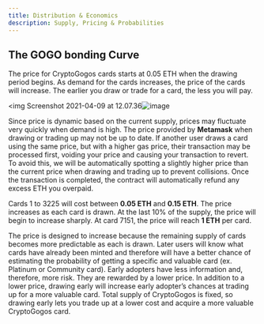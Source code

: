 ```yaml
---
title: Distribution & Economics
description: Supply, Pricing & Probabilities
---
```

## **The GOGO bonding Curve**

The price for CryptoGogos cards starts at 0.05 ETH when the drawing period begins. As demand for the cards increases, the price of the cards will increase. The earlier you draw or trade for a card, the less you will pay.

<img
Screenshot 2021-04-09 at 12.07.36![image](https://user-images.githubusercontent.com/78494380/114165345-a32a4800-992c-11eb-9784-befa6150ffb3.png)
<br/>

Since price is dynamic based on the current supply, prices may fluctuate very quickly when demand is high. The price provided by **Metamask** when drawing or trading up may not be up to date. If another user draws a card using the same price, but with a higher gas price, their transaction may be processed first, voiding your price and causing your transaction to revert. To avoid this, we will be automatically spotting a slightly higher price than the current price when drawing and trading up to prevent collisions. Once the transaction is completed, the contract will automatically refund any excess ETH you overpaid.

Cards 1 to 3225 will cost between **0.05 ETH** and **0.15 ETH**. The price increases as each card is drawn. At the last 10% of the supply, the price will begin to increase sharply. At card 7151, the price will reach **1 ETH** per card.

The price is designed to increase because the remaining supply of cards becomes more predictable as each is drawn. Later users will know what cards have already been minted and therefore will have a better chance of estimating the probability of getting a specific and valuable card (ex. Platinum or Community card). Early adopters have less information and, therefore, more risk. They are rewarded by a lower price. In addition to a lower price, drawing early will increase early adopter’s chances at trading up for a more valuable card. Total supply of CryptoGogos is fixed, so drawing early lets you trade up at a lower cost and acquire a more valuable CryptoGogos card.
